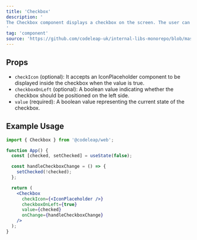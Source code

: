 ```yaml
---
title: 'Checkbox'
description: '
The Checkbox component displays a checkbox on the screen. The user can interact with it by clicking on it to toggle its value.
'
tag: 'component'
source: 'https://github.com/codeleap-uk/internal-libs-monorepo/blob/master/packages/web/src/components/Checkbox/index.tsx'
---
```


## Props
- `checkIcon` (optional): It accepts an IconPlaceholder component to be displayed inside the checkbox when the value is true.
- `checkboxOnLeft` (optional): A boolean value indicating whether the checkbox should be positioned on the left side.
- `value` (required): A boolean value representing the current state of the checkbox.

## Example Usage
```jsx
import { Checkbox } from '@codeleap/web';

function App() {
  const [checked, setChecked] = useState(false);

  const handleCheckboxChange = () => {
    setChecked(!checked);
  };

  return (
    <Checkbox
      checkIcon={<IconPlaceholder />}
      checkboxOnLeft={true}
      value={checked}
      onChange={handleCheckboxChange}
    />
  );
}
```
